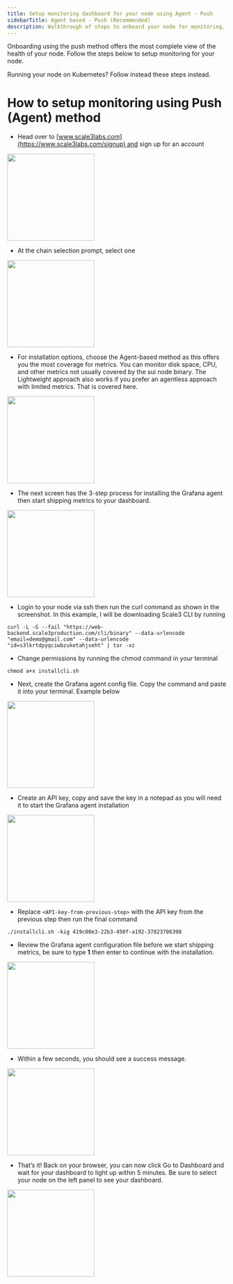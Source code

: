 ```yaml
---
title: Setup monitoring dashboard for your node using Agent - Push
sidebarTitle: Agent based - Push (Recommended)
description: Walkthrough of steps to onboard your node for monitoring.
---
```


Onboarding using the push method offers the most complete view of the health of your node. Follow the steps below to setup monitoring for your node.


<Card title="Running on Kubernetes?" icon="arrows-rotate" href="/monitoring/push-method-k8s">
  Running your node on Kubernetes? Follow instead these steps instead.
</Card>


# How to setup monitoring using Push (Agent) method

- Head over to [www.scale3labs.com](https://www.scale3labs.com/signup) and sign up for an account


<img height="200" src="https://miro.medium.com/v2/resize:fit:1400/1*JwrNViuYqbVjWDdraU-blw.png" />

- At the chain selection prompt, select one

<img height="200" src="https://miro.medium.com/v2/resize:fit:1400/1*so-EyDWyf1EeMAyy3gO_Lg.png" />

- For installation options, choose the Agent-based method as this offers you the most coverage for metrics. You can monitor disk space, CPU, and other metrics not usually covered by the sui node binary. The Lightweight approach also works if you prefer an agentless approach with limited metrics. That is covered here.

<img height="200" src="https://miro.medium.com/v2/resize:fit:1400/1*bBX4HESWjrSADOVhNpfmXQ.png" />

- The next screen has the 3-step process for installing the Grafana agent then start shipping metrics to your dashboard.
<img height="200" src="https://miro.medium.com/v2/resize:fit:1400/1*S-K8c5jxHAwTWKb_Irh8lg.png" />

- Login to your node via ssh then run the curl command as shown in the screenshot. In this example, I will be downloading Scale3 CLI by running

```shell
curl -L -G --fail "https://web-backend.scale3production.com/cli/binary" --data-urlencode "email=demo@gmail.com" --data-urlencode "id=s3lkrtdpyqciwbzuketahjseht" | tar -xz
```


- Change permissions by running the chmod command in your terminal

```shell
chmod a+x installcli.sh
```

- Next, create the Grafana agent config file. Copy the command and paste it into your terminal. Example below

<img height="200" src="https://miro.medium.com/v2/resize:fit:1400/1*HCfM5NPFj-X0kN3UZc3i8w.png" />

- Create an API key, copy and save the key in a notepad as you will need it to start the Grafana agent installation

<img height="200" src="https://miro.medium.com/v2/resize:fit:1400/1*lROXblKzPF_2qT9zjCNC1g.png" />

- Replace `<API-key-from-previous-step>` with the API key from the previous step then run the final command

```shell
./installcli.sh -kig 419c00e3-22b3-450f-a192-37823786398
```

- Review the Grafana agent configuration file before we start shipping metrics, be sure to type **1** then enter to continue with the installation.

<img height="200" src="https://miro.medium.com/v2/resize:fit:1400/1*EVLL0tDBCLA4kgadfML-kQ.png" />

- Within a few seconds, you should see a success message. 
<img height="200" src="https://miro.medium.com/v2/resize:fit:1400/1*78rzAdMGpMr1GhKoocZGTA.png" />


- That’s it! Back on your browser, you can now click Go to Dashboard and wait for your dashboard to light up within 5 minutes. Be sure to select your node on the left panel to see your dashboard.

<img height="200" src="https://miro.medium.com/v2/resize:fit:1400/1*Y2-bjiHQpC4-CY-BYoGFFg.png" />
